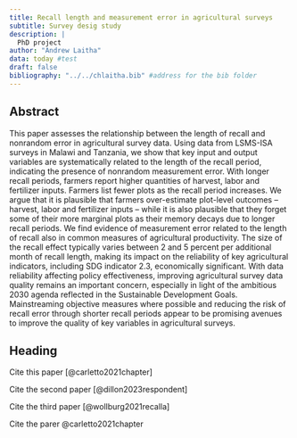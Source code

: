 ```yaml
---
title: Recall length and measurement error in agricultural surveys
subtitle: Survey desig study
description: |
  PhD project
author: "Andrew Laitha"
data: today #test
draft: false
bibliography: "../../chlaitha.bib" #address for the bib folder
---
```


## Abstract

This paper assesses the relationship between the length of recall and nonrandom error in agricultural survey data. Using data from LSMS-ISA surveys in Malawi and Tanzania, we show that key input and output variables are systematically related to the length of the recall period, indicating the presence of nonrandom measurement error. With longer recall periods, farmers report higher quantities of harvest, labor and fertilizer inputs. Farmers list fewer plots as the recall period increases. We argue that it is plausible that farmers over-estimate plot-level outcomes -- harvest, labor and fertilizer inputs -- while it is also plausible that they forget some of their more marginal plots as their memory decays due to longer recall periods. We find evidence of measurement error related to the length of recall also in common measures of agricultural productivity. The size of the recall effect typically varies between 2 and 5 percent per additional month of recall length, making its impact on the reliability of key agricultural indicators, including SDG indicator 2.3, economically significant. With data reliability affecting policy effectiveness, improving agricultural survey data quality remains an important concern, especially in light of the ambitious 2030 agenda reflected in the Sustainable Development Goals. Mainstreaming objective measures where possible and reducing the risk of recall error through shorter recall periods appear to be promising avenues to improve the quality of key variables in agricultural surveys.

## Heading

Cite this paper [@carletto2021chapter]

Cite the second paper [@dillon2023respondent]

Cite the third paper [@wollburg2021recalla]

Cite the parer @carletto2021chapter
